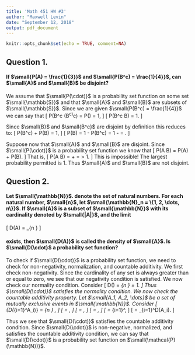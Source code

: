 ```yaml
---
title: 'Math 451 HW #3'
author: "Maxwell Levin"
date: "September 12, 2018"
output: pdf_document
---
```


```r
knitr::opts_chunk$set(echo = TRUE, comment=NA)
```

## Question 1.

#### If $\small{P(A) = \frac{1}{3}}$ and $\small{P(B^c) = \frac{1}{4}}$, can $\small{A}$ and $\small{B}$ be disjoint?

We assume that $\small{P(\cdot)}$ is a probability set function on some set $\small{\mathbb{S}}$ and that $\small{A}$ and $\small{B}$ are subsets of $\small{\mathbb{S}}$. Since we are given $\small{P(B^c) = \frac{1}{4}}$ we can say that
\[
  P(B^c \cup (B^c)^c) = P(\mathbb{S}) = 1,
\]
\[
  P(B^c \cup B) = 1.
\]

Since $\small{B}$ and $\small{B^c}$ are disjoint by definition this reduces to:
\[
  P(B^c) + P(B) = 1,
\]
\[
  P(B) = 1 - P(B^c) = 1 - \frac{1}{4} = \frac{3}{4}.
\]

Suppose now that $\small{A}$ and $\small{B}$ are disjoint. Since $\small{P(\cdot)}$ is a probability set function we know that 
\[
  P(A \cup B) = P(A) + P(B).
\]
That is, 
\[
  P(A \cup B) = \frac{1}{3} + \frac{3}{4} = \frac{13}{12} > 1.
\]
This is impossible! The largest probability permitted is 1. Thus $\small{A}$ and $\small{B}$ are not disjoint. 


## Question 2.

#### Let $\small{\mathbb{N}}$. denote the set of natural numbers. For each natural number, $\small{n}$, let $\small{\mathbb{N}_n = \{1, 2, \dots, n\}}$. If $\small{A}$ is a subset of $\small{\mathbb{N}}$ with its cardinality denoted by $\small{|A|}$, and the limit
\[
  D(A) = \lim_{n \to \infty} \frac{|A \cap \mathbb{N}_n|}{n}
\]

#### exists, then $\small{D(A)}$ is called the density of $\small{A}$. Is $\small{D(\cdot}$ a probability set function? 


To check if $\small{D(\cdot)}$ is a probability set function, we need to check for non-negativity, normalization, and countable additivity. We first check non-negativity. Since the cardinality of any set is always greater than or equal to zero, we see that our negativity condition is satisfied. We now check our normality condition. Consider 
\[
  D(\mathbb{N}) = \lim_{n \to \infty} \frac{|\mathbb{N} \cap \mathbb{N}_n|}{n} = 1.
\]
Thus $\small{D(\cdot)}$ satisfies the normality condition. We now check the countable additivity property. Let $\small{A_1, A_2, \dots}$ be a set of mutually exclusive events in $\small{\mathbb{N}}$. Consider
\[
  \small{D(\cup_{i=1}^\infty A_i)} = \lim_{n \to \infty} \frac{|\cup_{i=1}^\infty A_i \cap \mathbb{N}_n|}{n},
\]
\[
  = \frac{|\cup_{i=1}^\infty A_i \cap \mathbb{N}|}{|\mathbb{N}|},
\]
\[
  = \frac{|\cup_{i=1}^\infty A_i|}{|\mathbb{N}|},
\]
\[
  = \frac{|A_i| + |A_2| + \dots|}{|\mathbb{N}|},
\]
\[
  = \sum_{i=1}^\infty \frac{|A_i|}{|\mathbb{N}|},
\]
\[
  = \sum_{i=1}^\infty D(A_i).
\]

Thus we see that $\small{D(\cdot)}$ satisfies the countable additivity condition. Since $\small{D(\cdot)}$ is non-negative, normalized, and satisfies the countable additivity condition, we can say that $\small{D(\cdot)}$ is a probability set function on $\small{\mathcal{P}(\mathbb{N})}$.




